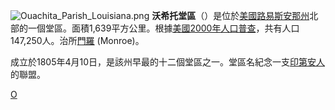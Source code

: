 {{Otheruses|沃希托縣|subject=美國路易斯安那州的一個縣|other=同名的縣}}
[[File:Ouachita_Parish_Louisiana.png|right]]
'''沃希托堂區'''（{{lang-en|Ouachita Parish}}）是位於[[美國|美國]][[路易斯安那州|路易斯安那州]]北部的一個堂區。面積1,639平方公里。根據[[美國2000年人口普查|美國2000年人口普查]]，共有人口147,250人。治所[[門羅_(路易斯安那州)|門羅]] (Monroe)。

成立於1805年4月10日，是該州早最的十二個堂區之一。堂區名紀念一支[[印第安人|印第安人]]的聯盟。

{{路易斯安那州}}

[[Category:路易斯安那州行政區劃|O]]